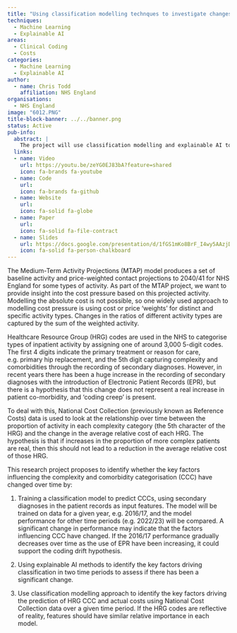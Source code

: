 ```yaml
---
title: "Using classification modelling technques to investigate changes in Healthcare Resources Group (HRG) coding over time"
techniques:
  - Machine Learning
  - Explainable AI
areas:
  - Clinical Coding
  - Costs
categories:
  - Machine Learning
  - Explainable AI
author:
  - name: Chris Todd
    affiliation: NHS England
organisations:
  - NHS England
image: "6012.PNG"
title-block-banner: ../../banner.png
status: Active
pub-info:
  abstract: |
    The project will use classification modelling and explainable AI to identify changes in complexity and comorbidity categorisation over time, ensuring accurate cost pressure insights.
  links:
  - name: Video
    url: https://youtu.be/zeYG0EJ83bA?feature=shared
    icon: fa-brands fa-youtube
  - name: Code
    url:
    icon: fa-brands fa-github
  - name: Website
    url:
    icon: fa-solid fa-globe
  - name: Paper
    url:
    icon: fa-solid fa-file-contract
  - name: Slides
    url: https://docs.google.com/presentation/d/1fGS1mKo8BrF_I4wy5AAzjDsdETnUaFnE/edit?usp=drive_link&ouid=104927246423235110137&rtpof=true&sd=true
    icon: fa-solid fa-person-chalkboard
---
```


The Medium-Term Activity Projections (MTAP) model produces a set of baseline activity and price-weighted contact projections to 2040/41 for NHS England for some types of activity. As part of the MTAP project, we want to provide insight into the cost pressure based on this projected activity. Modelling the absolute cost is not possible, so one widely used approach to modelling cost pressure is using cost or price ‘weights’ for distinct and specific activity types. Changes in the ratios of different activity types are captured by the sum of the weighted activity.

Healthcare Resource Group (HRG) codes are used in the NHS to categorise types of inpatient activity by assigning one of around 3,000 5-digit codes. The first 4 digits indicate the primary treatment or reason for care, e.g. primary hip replacement, and the 5th digit capturing complexity and comorbidities through the recording of secondary diagnoses. However, in recent years there has been a huge increase in the recording of secondary diagnoses with the introduction of Electronic Patient Records (EPR), but there is a hypothesis that this change does not represent a real increase in patient co-morbidity, and ‘coding creep’ is present.

To deal with this, National Cost Collection (previously known as Reference Costs) data is used to look at the relationship over time between the proportion of activity in each complexity category (the 5th character of the HRG) and the change in the average relative cost of each HRG. The hypothesis is that if increases in the proportion of more complex patients are real, then this should not lead to a reduction in the average relative cost of those HRG.

This research project proposes to identify whether the key factors influencing the complexity and comorbidity categorisation (CCC) have changed over time by:

1. Training a classification model  to predict CCCs, using secondary diagnoses in the patient records as input features.  The model will be trained on data for a given year, e.g. 2016/17, and the model performance for other time periods (e.g. 2022/23) will be compared. A significant change in performance may indicate that the factors influencing CCC have changed. If the 2016/17 performance gradually decreases over time as the use of EPR have been increasing, it could support the coding drift hypothesis.

2. Using explainable AI methods to identify the key factors driving classification in two time periods to assess if there has been a significant change.

3. Use classification modelling approach to identify the key factors driving the prediction of HRG CCC and actual costs using National Cost Collection data over a given time period. If the HRG codes are reflective of reality, features should have similar relative importance in each model.
